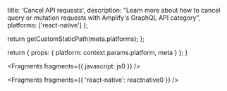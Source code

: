 
  title: 'Cancel API requests',
  description:
    "Learn more about how to cancel query or mutation requests with Amplify's GraphQL API category",
  platforms: ['react-native']
};

  return getCustomStaticPath(meta.platforms);
};

  return {
    props: {
      platform: context.params.platform,
      meta
    }
  };
}


<Fragments fragments={{ javascript: js0 }} />


<Fragments fragments={{ 'react-native': reactnative0 }} />
